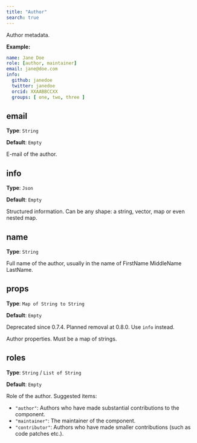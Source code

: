 ```yaml
---
title: "Author"
search: true
---
```


Author metadata.

**Example:**

```yaml
name: Jane Doe
role: [author, maintainer]
email: jane@doe.com
info:
  github: janedoe
  twitter: janedoe
  orcid: XXAABBCCXX
  groups: [ one, two, three ]

```

## email

**Type**: `String`

**Default**: `Empty`

E-mail of the author.

## info

**Type**: `Json`

**Default**: `Empty`

Structured information. Can be any shape: a string, vector, map or even nested map.

## name

**Type**: `String`

Full name of the author, usually in the name of FirstName MiddleName LastName.

## props

**Type**: `Map of String to String`

**Default**: `Empty`

::: {.callout-warning}
Deprecated since 0.7.4. Planned removal at 0.8.0. Use `info` instead.
:::
Author properties. Must be a map of strings.

## roles

**Type**: `String` / `List of String`

**Default**: `Empty`

Role of the author. Suggested items:

* `"author"`: Authors who have made substantial contributions to the component.
* `"maintainer"`: The maintainer of the component.
* `"contributor"`: Authors who have made smaller contributions (such as code patches etc.).

